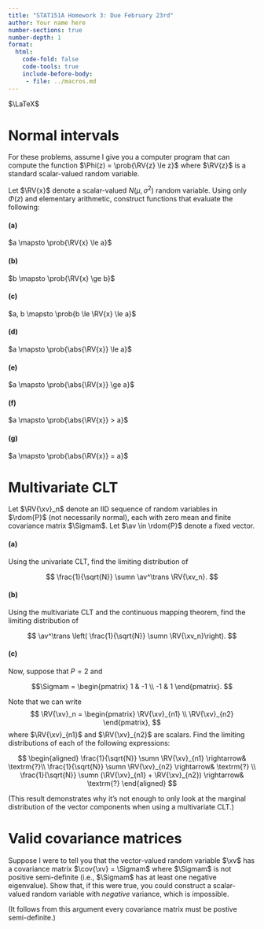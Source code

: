 ```yaml
---
title: "STAT151A Homework 3: Due February 23rd"
author: Your name here
number-sections: true 
number-depth: 1 
format:
  html:
    code-fold: false
    code-tools: true
    include-before-body:
     - file: ../macros.md
---
```



$\LaTeX$


Normal intervals
========================

For these problems, assume I give you a computer program
that can compute the function $\Phi(z) = \prob{\RV{z} \le z}$
where $\RV{z}$ is a standard scalar-valued random variable.

Let $\RV{x}$ denote a scalar-valued $N(\mu, \sigma^2)$ random variable.
Using only $\Phi(z)$ and elementary arithmetic, construct
functions that evaluate the following:

#### (a)

$a \mapsto \prob{\RV{x} \le a}$


#### (b)

$b \mapsto \prob{\RV{x} \ge b}$

#### (c)

$a, b \mapsto \prob{b \le \RV{x} \le a}$

#### (d)

$a \mapsto \prob{\abs{\RV{x}} \le a}$


#### (e)

$a \mapsto \prob{\abs{\RV{x}} \ge a}$

#### (f)

$a \mapsto \prob{\abs{\RV{x}} > a}$

#### (g)

$a \mapsto \prob{\abs{\RV{x}} = a}$





Multivariate CLT
========================

Let $\RV{\xv}_n$ denote an IID sequence of random
variables in $\rdom{P}$ (not necessarily normal), each with zero mean and 
finite  covariance matrix $\Sigmam$.  Let $\av \in \rdom{P}$ denote a
fixed vector.

#### (a)

Using the univariate CLT, find the limiting distribution of

$$
\frac{1}{\sqrt{N}} \sumn \av^\trans \RV{\xv_n}.
$$

#### (b)

Using the multivariate CLT and the continuous
mapping theorem, find the limiting distribution of

$$
\av^\trans \left( \frac{1}{\sqrt{N}} \sumn \RV{\xv_n}\right).
$$


#### (c)

Now, suppose that $P = 2$ and

$$\Sigmam = 
\begin{pmatrix}
1 & -1 \\
-1 & 1
\end{pmatrix}.
$$

Note that we can write
$$
\RV{\xv}_n = 
\begin{pmatrix}
\RV{\xv}_{n1} \\
\RV{\xv}_{n2}
\end{pmatrix},
$$
where $\RV{\xv}_{n1}$ and $\RV{\xv}_{n2}$ are scalars.
Find the limiting distributions of each of the following expressions:

$$
\begin{aligned}
\frac{1}{\sqrt{N}} \sumn \RV{\xv}_{n1} \rightarrow& \textrm{?}\\
\frac{1}{\sqrt{N}} \sumn \RV{\xv}_{n2} \rightarrow& \textrm{?} \\
\frac{1}{\sqrt{N}} \sumn (\RV{\xv}_{n1} + \RV{\xv}_{n2}) \rightarrow& \textrm{?}
\end{aligned}
$$

(This result demonstrates why it's not enough to only look at
the marginal distribution of the vector components when using
a multivariate CLT.)




Valid covariance matrices
================================

Suppose I were to tell you that the vector-valued random variable 
$\xv$ has a covariance matrix $\cov{\xv} = \Sigmam$ where
$\Sigmam$ is not positive semi-definite (i.e., $\Sigmam$ has
at least one negative eigenvalue).  Show that, if this
were true, you could construct a scalar-valued random
variable with *negative* variance, which is impossible.

(It follows from this argument every covariance matrix must be
postive semi-definite.)
